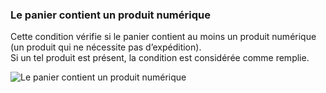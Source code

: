### Le panier contient un produit numérique

Cette condition vérifie si le panier contient au moins un produit numérique (un produit qui ne nécessite pas d’expédition).  
Si un tel produit est présent, la condition est considérée comme remplie.

<img
  src="/images/essentials/condition-sets/cart-has-digital-product.webp"
  alt="Le panier contient un produit numérique"
/>
